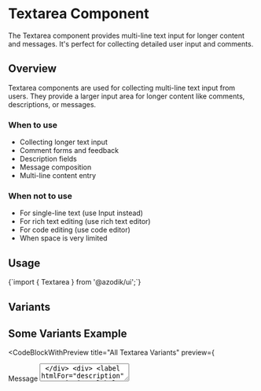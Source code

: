 
# Textarea Component

The Textarea component provides multi-line text input for longer content and messages. It's perfect for collecting detailed user input and comments.

## Overview

Textarea components are used for collecting multi-line text input from users. They provide a larger input area for longer content like comments, descriptions, or messages.

### When to use
- Collecting longer text input
- Comment forms and feedback
- Description fields
- Message composition
- Multi-line content entry

### When not to use
- For single-line text (use Input instead)
- For rich text editing (use rich text editor)
- For code editing (use code editor)
- When space is very limited

## Usage

<CodeBlock language="tsx">
{`import { Textarea } from '@azodik/ui';`}
</CodeBlock>

## Variants

<ComponentRenderer componentName="textarea" />

## Some Variants Example

<CodeBlockWithPreview 
  title="All Textarea Variants"
  preview={
    <div className="space-y-4">
      <div>
        <label htmlFor="message">Message</label>
        <Textarea
          id="message"
          placeholder="Enter your message here..."
          rows={4}
        />
      </div>
      <div>
        <label htmlFor="description">Description</label>
        <Textarea
          id="description"
          placeholder="Enter description..."
          rows={3}
        />
      </div>
    </div>
  }
>
{`import { Textarea } from '@azodik/ui';

  return (
    <div className="space-y-4">
      <div>
        <label htmlFor="message">Message</label>
        <Textarea
          id="message"
          placeholder="Enter your message here..."
          rows={4}
        />
      </div>
      <div>
        <label htmlFor="description">Description</label>
        <Textarea
          id="description"
          placeholder="Enter description..."
          rows={3}
        />
      </div>
      <div>
        <label htmlFor="disabled">Disabled</label>
        <Textarea
          id="disabled"
          placeholder="This is disabled"
          rows={3}
          disabled
        />
      </div>
    </div>
  );
};`}
</CodeBlockWithPreview>

## Basic Usage

<CodeBlockWithPreview 
  title="Basic Textarea"
  preview={
    <div>
      <label htmlFor="message">Message</label>
      <Textarea
        id="message"
        placeholder="Enter your message here..."
        rows={4}
      />
    </div>
  }
>
{`import { Textarea } from '@azodik/ui';

  return (
    <div>
      <label htmlFor="message">Message</label>
      <Textarea
        id="message"
        placeholder="Enter your message here..."
        rows={4}
      />
    </div>
  );
};`}
</CodeBlockWithPreview>

## With Different Sizes

<CodeBlockWithPreview 
  title="Textarea Sizes"
  preview={
    <div className="space-y-4">
      <div>
        <label htmlFor="small">Small Textarea</label>
        <Textarea
          id="small"
          size="sm"
          placeholder="Small textarea..."
          rows={2}
        />
      </div>
      
      <div>
        <label htmlFor="medium">Medium Textarea</label>
        <Textarea
          id="medium"
          size="md"
          placeholder="Medium textarea..."
          rows={4}
        />
      </div>
      
      <div>
        <label htmlFor="large">Large Textarea</label>
        <Textarea
          id="large"
          size="lg"
          placeholder="Large textarea..."
          rows={6}
        />
      </div>
    </div>
  }
>
{`import { Textarea } from '@azodik/ui';

  return (
    <div className="space-y-4">
      <div>
        <label htmlFor="small">Small Textarea</label>
        <Textarea
          id="small"
          size="sm"
          placeholder="Small textarea..."
          rows={2}
        />
      </div>
      
      <div>
        <label htmlFor="medium">Medium Textarea</label>
        <Textarea
          id="medium"
          size="md"
          placeholder="Medium textarea..."
          rows={4}
        />
      </div>
      
      <div>
        <label htmlFor="large">Large Textarea</label>
        <Textarea
          id="large"
          size="lg"
          placeholder="Large textarea..."
          rows={6}
        />
      </div>
    </div>
  );
};`}
</CodeBlockWithPreview>

## With Validation

<CodeBlockWithPreview 
  title="Textarea with Validation"
  preview={
    <div>
      <label htmlFor="validated">Message</label>
      <Textarea
        id="validated"
        value=""
        onChange={() => console.log('Text changed')}
        error="Message must be at least 10 characters"
        placeholder="Enter your message (10-500 characters)..."
        rows={4}
      />
      <div className="text-sm text-gray-500 mt-1">
        0/500 characters
      </div>
    </div>
  }
>
{`import { Textarea } from '@azodik/ui';

  const [value, setValue] = useState('');
  const [error, setError] = useState('');

  const handleChange = (e) => {
    const newValue = e.target.value;
    setValue(newValue);
    
    if (newValue.length < 10) {
      setError('Message must be at least 10 characters');
    } else if (newValue.length > 500) {
      setError('Message must be less than 500 characters');
    } else {
      setError('');
    }
  };

  return (
    <div>
      <label htmlFor="validated">Message</label>
      <Textarea
        id="validated"
        value={value}
        onChange={handleChange}
        error={error}
        placeholder="Enter your message (10-500 characters)..."
        rows={4}
      />
      <div className="text-sm text-gray-500 mt-1">
        {value.length}/500 characters
      </div>
    </div>
  );
};`}
</CodeBlockWithPreview>

## With Character Count

<CodeBlockWithPreview 
  title="Textarea with Character Count"
  preview={
    <div>
      <label htmlFor="character-count">Tweet</label>
      <Textarea
        id="character-count"
        value=""
        onChange={() => console.log('Text changed')}
        placeholder="What's happening?"
        rows={3}
        maxLength={280}
      />
      <div className="text-sm mt-1 text-gray-500">
        280 characters remaining
      </div>
    </div>
  }
>
{`import { Textarea } from '@azodik/ui';

  const [value, setValue] = useState('');
  const maxLength = 280;

  const handleChange = (e) => {
    setValue(e.target.value);
  };

  const remaining = maxLength - value.length;
  const isOverLimit = remaining < 0;

  return (
    <div>
      <label htmlFor="character-count">Tweet</label>
      <Textarea
        id="character-count"
        value={value}
        onChange={handleChange}
        placeholder="What's happening?"
        rows={3}
        maxLength={maxLength}
        className={isOverLimit ? 'border-red-500' : ''}
      />
      <div className={'text-sm mt-1 ' + (isOverLimit ? 'text-red-500' : 'text-gray-500')}>
        {remaining} characters remaining
      </div>
    </div>
  );
};`}
</CodeBlockWithPreview>

## With Auto-resize

<CodeBlockWithPreview 
  title="Auto-resize Textarea"
  preview={
    <div>
      <label htmlFor="auto-resize">Auto-resize Textarea</label>
      <Textarea
        id="auto-resize"
        value=""
        onChange={() => console.log('Text changed')}
        placeholder="Type here and watch it grow..."
        autoResize
        minRows={2}
        maxRows={8}
      />
    </div>
  }
>
{`import { Textarea } from '@azodik/ui';

  const [value, setValue] = useState('');

  const handleChange = (e) => {
    setValue(e.target.value);
  };

  return (
    <div>
      <label htmlFor="auto-resize">Auto-resize Textarea</label>
      <Textarea
        id="auto-resize"
        value={value}
        onChange={handleChange}
        placeholder="Type here and watch it grow..."
        autoResize
        minRows={2}
        maxRows={8}
      />
    </div>
  );
};`}
</CodeBlockWithPreview>

## Props

<PropsTable props={[
  {
    name: 'value',
    type: 'string',
    required: false,
    default: '-',
    description: 'Controlled textarea value'
  },
  {
    name: 'onChange',
    type: '(e: ChangeEvent<HTMLTextAreaElement>) => void',
    required: false,
    default: '-',
    description: 'Change event handler'
  },
  {
    name: 'placeholder',
    type: 'string',
    required: false,
    default: '-',
    description: 'Placeholder text for the textarea'
  },
  {
    name: 'rows',
    type: 'number',
    required: false,
    default: '-',
    description: 'Number of visible text lines'
  },
  {
    name: 'size',
    type: '"sm" | "md" | "lg"',
    required: false,
    default: '-',
    description: 'Size of the textarea'
  },
  {
    name: 'disabled',
    type: 'boolean',
    required: false,
    default: '-',
    description: 'Whether the textarea is disabled'
  },
  {
    name: 'error',
    type: 'string',
    required: false,
    default: '-',
    description: 'Error message to display'
  },
  {
    name: 'maxLength',
    type: 'number',
    required: false,
    default: '-',
    description: 'Maximum number of characters allowed'
  },
  {
    name: 'autoResize',
    type: 'boolean',
    required: false,
    default: '-',
    description: 'Whether the textarea should auto-resize'
  },
  {
    name: 'minRows',
    type: 'number',
    required: false,
    default: '-',
    description: 'Minimum number of rows when auto-resizing'
  },
  {
    name: 'maxRows',
    type: 'number',
    required: false,
    default: '-',
    description: 'Maximum number of rows when auto-resizing'
  },
  {
    name: 'className',
    type: 'string',
    required: false,
    default: '-',
    description: 'Additional CSS classes to apply'
  }
]} />

## Accessibility

- Textareas have proper labels and associations
- Error messages are announced to screen readers
- Focus management is handled correctly
- Keyboard navigation is supported
- Color contrast meets WCAG guidelines

## Design Guidelines

- Always provide clear labels
- Use appropriate placeholder text
- Show character limits when applicable
- Provide clear validation feedback
- Ensure sufficient touch targets on mobile
